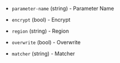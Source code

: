 <!-- Code generated from the comments of the Config struct in post-processor/ssm/postprocessor.go; DO NOT EDIT MANUALLY -->

- `parameter-name` (string) - Parameter Name

- `encrypt` (bool) - Encrypt

- `region` (string) - Region

- `overwrite` (bool) - Overwrite

- `matcher` (string) - Matcher

<!-- End of code generated from the comments of the Config struct in post-processor/ssm/postprocessor.go; -->
